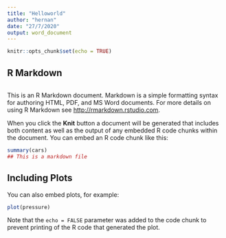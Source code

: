 ```yaml
---
title: "Helloworld"
author: "hernan"
date: "27/7/2020"
output: word_document
---
```


```r
knitr::opts_chunk$set(echo = TRUE)
```

## R Markdown
```r

```

This is an R Markdown document. Markdown is a simple formatting syntax for authoring HTML, PDF, and MS Word documents. For more details on using R Markdown see <http://rmarkdown.rstudio.com>.

When you click the **Knit** button a document will be generated that includes both content as well as the output of any embedded R code chunks within the document. You can embed an R code chunk like this:

```r
summary(cars)
## This is a markdown file
```

## Including Plots

You can also embed plots, for example:

```r
plot(pressure)
```

Note that the `echo = FALSE` parameter was added to the code chunk to prevent printing of the R code that generated the plot.
